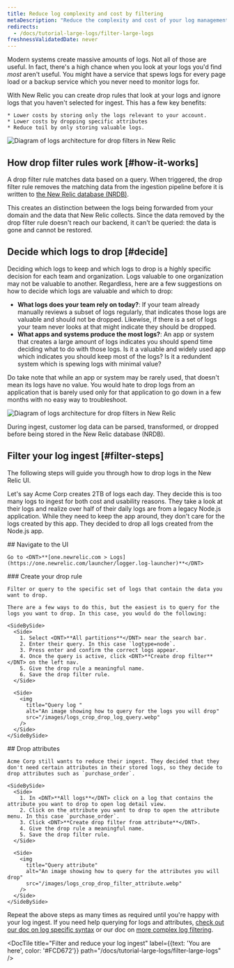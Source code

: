 ```yaml
---
title: Reduce log complexity and cost by filtering
metaDescription: "Reduce the complexity and cost of your log management by filtering your logs with drop rules"
redirects:
  - /docs/tutorial-large-logs/filter-large-logs
freshnessValidatedDate: never
---
```


Modern systems create massive amounts of logs. Not all of those are useful. In fact, there's a high chance when you look at your logs you'd find _most_ aren't useful. You might have a service that spews logs for every page load or a backup service which you never need to monitor logs for.

<SideBySide>
  <Side>
    With New Relic you can create drop rules that look at your logs and ignore logs that you haven't selected for ingest. This has a few key benefits:

    * Lower costs by storing only the logs relevant to your account.
    * Lower costs by dropping specific attributes
    * Reduce toil by only storing valuable logs.
  </Side>

  <Side>
    <img
      title="Logs architecture for drop filters in New Relic"
      alt="Diagram of logs architecture for drop filters in New Relic"
      src="/images/logs_crop_create_drop_filter_intro.webp"
    />
  </Side>
</SideBySide>

## How drop filter rules work [#how-it-works]

A drop filter rule matches data based on a query. When triggered, the drop filter rule removes the matching data from the ingestion pipeline before it is written to [the New Relic database (NRDB)](/docs/data-apis/get-started/nrdb-horsepower-under-hood/).

This creates an distinction between the logs being forwarded from your domain and the data that New Relic collects. Since the data removed by the drop filter rule doesn't reach our backend, it can't be queried: the data is gone and cannot be restored.

## Decide which logs to drop [#decide]

Deciding which logs to keep and which logs to drop is a highly specific decision for each team and organization. Logs valuable to one organization may not be valuable to another. Regardless, here are a few suggestions on how to decide which logs are valuable and which to drop:

* <DNT>**What logs does your team rely on today?**</DNT>: If your team already manually reviews a subset of logs regularly, that indicates those logs are valuable and should not be dropped. Likewise, if there is a set of logs your team never looks at that might indicate they should be dropped.
* <DNT>**What apps and systems produce the most logs?**</DNT>: An app or system that creates a large amount of logs indicates you should spend time deciding what to do with those logs. Is it a valuable and widely used app which indicates you should keep most of the logs? Is it a redundent system which is spewing logs with minimal value?

Do take note that while an app or system may be rarely used, that doesn't mean its logs have no value. You would hate to drop logs from an application that is barely used only for that application to go down in a few months with no easy way to troubleshoot.

<img
  title="Logs architecture for drop filters in New Relic"
  alt="Diagram of logs architecture for drop filters in New Relic"
  src="/images/logs_diagram_ingest-pipeline.webp"
/>

<figcaption>
  During ingest, customer log data can be parsed, transformed, or dropped before being stored in the New Relic database (NRDB).
</figcaption>

## Filter your log ingest [#filter-steps]

The following steps will guide you through how to drop logs in the New Relic UI.

Let's say Acme Corp creates 2TB of logs each day. They decide this is too many logs to ingest for both cost and usability reasons. They take a look at their logs and realize over half of their daily logs are from a legacy Node.js application. While they need to keep the app around, they don't care for the logs created by this app. They decided to drop all logs created from the Node.js app.

<Steps>
  <Step>
    ## Navigate to the UI

    Go to <DNT>**[one.newrelic.com > Logs](https://one.newrelic.com/launcher/logger.log-launcher)**</DNT>
  </Step>

  <Step>
    ### Create your drop rule

    Filter or query to the specific set of logs that contain the data you want to drop.

    There are a few ways to do this, but the easiest is to query for the logs you want to drop. In this case, you would do the following:

    <SideBySide>
      <Side>
        1. Select <DNT>**All partitions**</DNT> near the search bar.
        2. Enter their query. In this case `logtype=node`.
        3. Press enter and confirm the correct logs appear.
        4. Once the query is active, click <DNT>**Create drop filter**</DNT> on the left nav.
        5. Give the drop rule a meaningful name.
        6. Save the drop filter rule.
      </Side>

      <Side>
        <img
          title="Query log "
          alt="An image showing how to query for the logs you will drop"
          src="/images/logs_crop_drop_log_query.webp"
        />
      </Side>
    </SideBySide>
  </Step>

  <Step>
    ## Drop attributes

    Acme Corp still wants to reduce their ingest. They decided that they don't need certain attributes in their stored logs, so they decide to drop attributes such as `purchase_order`.

    <SideBySide>
      <Side>
        1. In <DNT>**All logs**</DNT> click on a log that contains the attribute you want to drop to open log detail view.
        2. Click on the attribute you want to drop to open the attribute menu. In this case `purchase_order`.
        3. Click <DNT>**Create drop filter from attribute**</DNT>.
        4. Give the drop rule a meaningful name.
        5. Save the drop filter rule.
      </Side>

      <Side>
        <img
          title="Query attribute"
          alt="An image showing how to query for the attributes you will drop"
          src="/images/logs_crop_drop_filter_attribute.webp"
        />
      </Side>
    </SideBySide>
  </Step>
</Steps>

Repeat the above steps as many times as required until you're happy with your log ingest. If you need help querying for logs and attributes, [check out our doc on log specific syntax](/docs/logs/ui-data/query-syntax-logs/) or our doc on [more complex log filtering](/docs/logs/ui-data/drop-data-drop-filter-rules/).

<DocTiles numbered>
  <DocTile
    title="Get started"
    path="/docs/tutorial-large-logs/get-started-managing-large-logs"
  />

  <DocTile
    title="Filter and reduce your log ingest"
    label={{text: 'You are here', color: '#FCD672'}}
    path="/docs/tutorial-large-logs/filter-large-logs"
  />

  <DocTile
    title="Organize your logs"
    path="/docs/tutorial-large-logs/organize-large-logs"
  />
</DocTiles>
